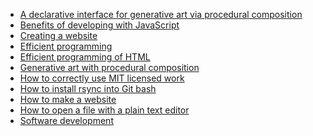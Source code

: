 * [A declarative interface for generative art via procedural composition](/a-declarative-interface-for-generative-art-via-procedural-composition)
* [Benefits of developing with JavaScript](/benefits-of-developing-with-javascript)
* [Creating a website](/creating-a-website)
* [Efficient programming](/efficient-programming)
* [Efficient programming of HTML](/efficient-programming-of-html)
* [Generative art with procedural composition](/generative-art-with-procedural-composition)
* [How to correctly use MIT licensed work](/how-to-correctly-use-mit-licensed-work)
* [How to install rsync into Git bash](/how-to-install-rsync-into-git-bash)
* [How to make a website](/how-to-make-a-website)
* [How to open a file with a plain text editor](/how-to-open-a-file-with-a-plain-text-editor)
* [Software development](/software-development)
